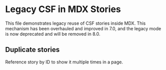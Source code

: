 
<Meta component={globalThis.Components.Button} />

# Legacy CSF in MDX Stories

This file demonstrates legacy reuse of CSF stories inside MDX. This mechanism has been
overhauled and improved in 7.0, and the legacy mode is now deprecated and will be
removed in 8.0.

<Canvas>
  <Story name="Primary" story={Csf.Primary} />
</Canvas>

<ArgsTable story="^" />

<Canvas>
  <Story name="Secondary" story={Csf.Secondary} />
</Canvas>

## Duplicate stories

Reference story by ID to show it multiple times in a page.

<Canvas>
  <Story id="addons-docs-stories-mdx-csf-in-mdx--primary" />
</Canvas>
